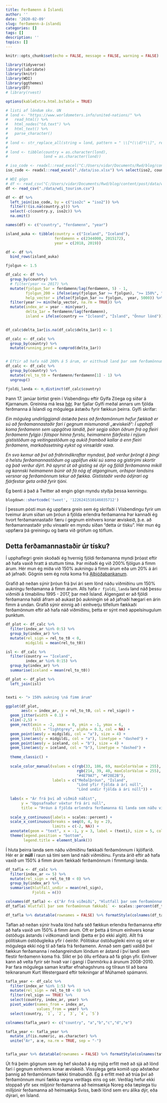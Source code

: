 ```yaml
---
title: Ferðamenn á Íslandi
author: ''
date: '2020-02-09'
slug: ferðamenn-á-íslandi
categories: []
tags: []
description: ''
topics: []
---
```



```r
knitr::opts_chunk$set(echo = FALSE, message = FALSE, warning = FALSE)

library(tidyverse)
library(lubridate)
library(knitr)
library(WDI)
library(ggthemes)
library(DT)
# library(rvest)

options(kableExtra.html.bsTable = TRUE)

```


```r
# listi af löndum skv. UN
# lond <- "https://www.worldometers.info/united-nations/" %>% 
#   read_html() %>% 
#   html_nodes("td.text") %>%
#   html_text() %>% 
#   parse_character()
# 
# lond <- str_replace_all(string = lond, pattern = " \\[*(\\d)*\\]", replacement = "")
# 
# lond <- tibble(country = as.character(lond),
#                lond = as.character(lond))

# iso_code <- readxl::read_excel("C:/Users/vidar/Documents/Rwd/blog/content/post/data/iso.xlsx") %>% select(iso2, country)
iso_code <- readxl::read_excel("./data/iso.xlsx") %>% select(iso2, country)

# WDI gögn
# df <- read_csv("C:/Users/vidar/Documents/Rwd/blog/content/post/data/wdi_tourism.csv")
df <- read_csv("./data/wdi_tourism.csv")

df <- df %>% 
  left_join(iso_code, by = c("iso2c" = "iso2")) %>% 
  filter(!(is.na(country.y))) %>% 
  select(-c(country.y, iso2c)) %>% 
  na.omit()

names(df) <- c("country", "ferdamenn", "year")

island_auka <- tibble(country = c("Iceland", "Iceland"),
                      ferdamenn = c(2344000, 2015172),
                      year = c(2018, 2019))

df <- df %>% 
  bind_rows(island_auka)

```



```r

fjolgun <- 1.5

df_calc <- df %>% 
  group_by(country) %>% 
  # filter(year <= 2017) %>% 
  mutate(fjolgun_5ar = ferdamenn/lag(ferdamenn, 5) - 1,
         fjolgun_200 = ifelse(any(fjolgun_5ar >= fjolgun), ">= 150%", "< 150%"),
         help_vector = ifelse(fjolgun_5ar >= fjolgun,  year, 5000)) %>% 
  filter(year >= min(help_vector, na.rm = TRUE)) %>% 
  mutate(index_ar = year - min(year),
         delta_1ar = ferdamenn/lag(ferdamenn),
         island = ifelse(country == "Icleand", "Ísland", "Önnur lönd"))
  

df_calc$delta_1ar[is.na(df_calc$delta_1ar)] <- 1

df_calc <- df_calc %>% 
  group_by(country) %>% 
  mutate(running_prod = cumprod(delta_1ar))


# Eftir að hafa náð 200% á 5 árum, er eitthvað land þar sem ferðamönnum fækkaði 
df_calc <- df_calc %>% 
  group_by(country) %>% 
  mutate(rel_to_t0 = ferdamenn/ferdamenn[1] - 1) %>% 
  ungroup()

fjoldi_landa <- n_distinct(df_calc$country)
```



Þann 17. janúar birtist grein í Vísbendingu eftir Gylfa Zöega og síðar á Kjarnanum. Greinina má lesa [hér](https://kjarninn.is/skodun/2020-02-08-efnahagslif-i-halaunalandi/). Þar fjallar Gylfi meðal annars um fjölda ferðmanna á Íslandi og mögulega ástæðu fyrir fækkun þeirra. Gylfi skrifar: 

*Ein möguleg undirliggjandi ástæða þess að ferðamönnum hefur fækkað er sú að ferðamannastaðir fari í gegnum mismunandi „æviskeið“: Í upphafi koma ferðamenn sem uppgötva landið, þeir segja síðan öðrum frá og fleiri ferðamenn fylgja í fótspor hinna fyrstu, heimamenn fjárfesta í nýjum gististöðum og veitingastöðum og aukið framboð kallar á enn fleiri ferðamenn, markaðssetning eykst og vinsældir vaxa.* 

*En svo kemur að því að fráhrindikraftar myndast, það verður þröngt á þingi á helstu ferðamannastöðum og upplifun ekki sú sama og gistirými skortir og það verður dýrt. Þá spyrst út að gisting sé dýr og fjöldi ferðamanna mikill og kannski heimamenn búnir að fá nóg af atganginum, orðspor landsins versnar og ferðamönnum tekur að fækka. Gististaðir verða ódýrari og fjárfestar geta orðið fyrir tjóni.*  

Ég benti á það á Twitter að engin gögn myndu styðja þessa kenningu.  
```r
blogdown::shortcode('tweet', '1226241510146035712')
```
  

Í þessum pósti mun ég uppfæra grein sem ég skrifaði í Vísbendingu fyrir um tveimur árum síðan um þróun á fjölda erlendra ferðamanna Þar kannaði ég hvort ferðamannastaðir færu í gegnum einhvers konar æviskeið, þ.e. að ferðamannastaðir yrðu vinsælir en myndu síðan "detta úr tísku". Hér mun ég uppfæra þá greiningu og bæta við gröfum og töflum.  


## Detta ferðamannastaðir úr tísku?
Í upphaflegri grein skoðaði ég hvernig fjöldi ferðamanna myndi þróast eftir að hafa vaxið hratt á stuttum tíma. Þar miðaði ég við 200% fjölgun á fimm árum. Hér mun ég miða við 150% aukningu á fimm árum eða um 20% á ári að jafnaði. Gögnin sem ég nota koma frá [Alþjóðabankanum](https://data.worldbank.org/indicator/ST.INT.ARVL).  

Grafið að neðan sýnir þróun frá því ári sem lönd náðu viðmiðinu um 150% aukningu ferðamanna á fimm árum. Alls hafa `r fjoldi_landa` land náð þessu viðmiði á tímabilinu 1995 - 2017, þar með Ísland. Algengast er að fjöldi ferðamanna haldi áfram að aukast þó aukningin sé að jafnaði hægari en árin fimm á undan. Grafið sýnir einnig að í einhverju tilfellum fækkaði ferðamönnum eftir að hafa náð viðmiðinu, þetta er sýnt með appelsínugulum punktum.  


```r

df_plot <- df_calc %>% 
  filter(index_ar %in% 0:5) %>% 
  group_by(index_ar) %>% 
  mutate(rel_sign = rel_to_t0 < 0,
         midgildi = mean(rel_to_t0))

isl <- df_calc %>% 
  filter(country == "Iceland",
         index_ar %in% 0:15) %>% 
  group_by(index_ar) %>% 
  summarise(iceland = mean(rel_to_t0))

df_plot <- df_plot %>% 
  left_join(isl)


texti <- "> 150% aukning \ná fimm árum"

```


```r
ggplot(df_plot,
       aes(x = index_ar, y = rel_to_t0, col = rel_sign)) +
  geom_jitter(width = 0.1) +
  xlim(-2,5) + 
  geom_rect(xmin = -2, xmax = 0, ymin = -1, ymax = 6, 
            fill = "lightgrey", alpha = 0.3, col = NA) +
  geom_point(aes(y = midgildi, col = "a"), size = 4) + 
  geom_line(aes(y = midgildi, col = "a"), linetype = "dashed") +
  geom_point(aes(y = iceland, col = "b"), size = 4) + 
  geom_line(aes(y = iceland, col = "b"), linetype = "dashed") + 
  
  theme_classic() +
  
  scale_color_manual(values = c(rgb(33, 186, 69, maxColorValue = 255),
                                rgb(214, 39, 40, maxColorValue = 255),
                                "#4E79A7", "#F28E2B"),
                     labels = c("Meðalþróun", "Ísland",
                                "Lönd yfir fjölda á ári núll",
                                "Lönd undir fjölda á ári núll")) +
  
  labs(x = "Ár frá því að viðmið náðist",
       y = "Uppsafnaður vöxtur frá ári núll",
       title = "Þróun á fjölda erlendra ferðamanna 61 landa sem náðu viðmiðinu") + 
  
  scale_y_continuous(labels = scales::percent) +
  scale_x_continuous(breaks = seq(0, 4, by = 2),
                     limits = c(-2, NA)) +
  annotate(geom = "text", x = -1, y = 3, label = (texti), size = 5, col = "darkblue") +
  theme(legend.position = "bottom",
        legend.title = element_blank())

```



Í hluta þeirra landa sem náðu viðmiðinu fækkaði ferðamönnum í kjölfarið. Hér er ár **núll** í raun sá tími sem land náði viðmiðinu. Fyrsta árið eftir að hafa vaxið um 150% á fimm árum fækkaði ferðamönnum í fimmtungi landa. 


```r
df_tafla <- df_calc %>% 
  filter(index_ar <= 5) %>% 
  mutate(rel_sign = rel_to_t0 < 0) %>% 
  group_by(index_ar) %>% 
  summarise(hlutfall_undir = mean(rel_sign),
            Fjoldi = n())

colnames(df_tafla) <- c("Ár frá viðmiði", "Hlutfall þar sem ferðamönnum fækkaði", "Fjöldi landa")
df_tafla$`Hlutfall þar sem ferðamönnum fækkaði` <- scales::percent(df_tafla$`Hlutfall þar sem ferðamönnum fækkaði`, 0.01)

df_tafla %>% datatable(rownames = FALSE) %>% formatStyle(colnames(df_tafla), `text-align` = 'center')

```

Taflan að neðan sýnir hvaða lönd hafa séð fækkun erlendra ferðamanna eftir að hafa vaxið um 150% á fimm árum. Oft er þetta á tímum einhvers konar óstöðugs ástands í viðkomandi landi (þetta er þó ekki algilt). Allt frá pólitískum óstöðugleika yfir í óeirðir. Pólitískur óstöðugleiki einn og sér er mögulega ekki nóg til að fæla frá ferðamenn. Annað sem gæti valdið því fækkun ferðamanna í neðangreindum löndum er ástand í því landi sem flestir ferðamenn koma frá. Slíkt er þó öllu erfiðara að fá gögn yfir. Einhver kann að velta fyrir sér hvað var í gangi í Danmörku á árunum 2008-2010. Þar fara mögulega saman kraftar efnahagshruns og tilraun til að bana teiknaranum Kurt Westergaard eftir teikningar af Múhameð spámanni.  

```r

tafla_year <- df_calc %>%
  filter(index_ar %in% 1:5) %>% 
  mutate(rel_sign = rel_to_t0 < 0) %>% 
  filter(rel_sign == TRUE) %>% 
  select(country, index_ar, year) %>% 
  pivot_wider(names_from = index_ar,
              values_from = year) %>% 
  select(country, `1`, `2`, `3`, `4`, `5`)

colnames(tafla_year) <- c("country", "a","b","c","d","e")

tafla_year <- tafla_year %>% 
  mutate_if(is.numeric, as.character) %>% 
  unite("Ár", a:e, na.rm = TRUE, sep = "-")


tafla_year %>% datatable(rownames = FALSE) %>% formatStyle(colnames(tafla_year), `text-align` = 'center')

```


Út frá þeim gögnum sem ég hef skoðað á ég mjög erfitt með að sjá að lönd fari í gegnum einhvers konar æviskeið. Vissulega geta komið upp aðstæður þannig að ferðamönnum fækki tímabundið. Ég á erfitt með að trúa því að ferðamönnum muni fækka vegna verðlags eins og sér. Verðlag hefur ekki stoppað yfir sex miljónir ferðamanna að heimsækja Noreg eða tæplega tíu milljónir ferðamanna að heimsækja Sviss, bæði lönd sem eru álíka dýr, eða dýrari, en Ísland.  